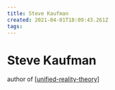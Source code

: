 ```yaml
---
title: Steve Kaufman
created: 2021-04-01T18:09:43.261Z
tags:
---
```


# Steve Kaufman

author of [[unified-reality-theory]]

[//begin]: # "Autogenerated link references for markdown compatibility"
[unified-reality-theory]: unified-reality-theory "Unified Reality Theory"
[//end]: # "Autogenerated link references"